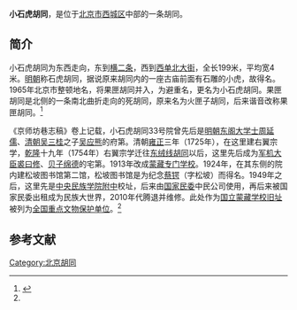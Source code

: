 {{Coord|39.9097407|116.3751886|type:landmark_region:CN-11_source:GoogleMaps|display=title}}
'''小石虎胡同'''，是位于[[北京市|北京市]][[西城区|西城区]]中部的一条胡同。

==简介==
小石虎胡同为东西走向，东到[[横二条|横二条]]，西到[[西单北大街|西单北大街]]，全长199米，平均宽4米。[[明朝|明朝]]称石虎胡同，据说原来胡同内的一座古庙前面有石雕的小虎，故得名。1965年北京市整顿地名，将果匣胡同并入，为避重名，更名为小石虎胡同。果匣胡同是北侧的一条南北曲折走向的死胡同，原来名为火匣子胡同，后来谐音改称果匣胡同。<ref name=dhly>{{Cite web |url=http://www.bjdclib.com/subdb/laneculture/lane/200907/t20090703_4963.html |title=小石虎胡同，东华流韵，2009-07-03 |accessdate=2015-03-08 |archive-date=2015-04-02 |archive-url=https://web.archive.org/web/20150402124321/http://www.bjdclib.com/subdb/laneculture/lane/200907/t20090703_4963.html |dead-url=no }}</ref>

《京师坊巷志稿》卷上记载，小石虎胡同33号院曾先后是[[明朝|明朝]][[东阁大学士|东阁大学士]][[周延儒|周延儒]]、[[清朝|清朝]][[吴三桂|吴三桂]]之子[[吴应熊|吴应熊]]的府第。清朝[[雍正|雍正]]三年（1725年），在这里建右翼宗学，[[乾隆|乾隆]]十九年（1754年）右翼宗学迁往[[东绒线胡同|东绒线胡同]]以后，这里先后成为[[军机大臣|军机大臣]][[裘曰修|裘曰修]]、[[贝子|贝子]][[绵德|绵德]]的宅第。1913年改成[[蒙藏学校|蒙藏专门学校]]。1924年，在其东侧的院内建松坡图书馆第二馆，松坡图书馆是为纪念[[蔡锷|蔡锷]]（字松坡）而得名。1949年之后，这里先是[[中央民族大学附属中学|中央民族学院附中]]校址，后来由[[国家民委|国家民委]]中民公司使用，再后来被国家民委出租成为民族大世界，2010年代腾退并维修。此处作为[[国立蒙藏学校旧址|国立蒙藏学校旧址]]被列为[[全国重点文物保护单位|全国重点文物保护单位]]。<ref name=dhly/>

==参考文献==
{{reflist}}

[[Category:北京胡同|Category:北京胡同]]